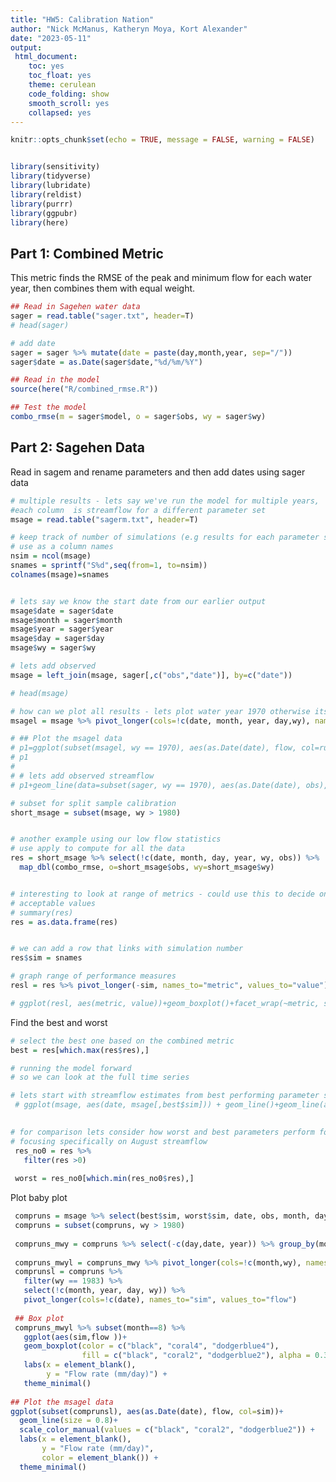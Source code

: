 ```yaml
---
title: "HW5: Calibration Nation"
author: "Nick McManus, Katheryn Moya, Kort Alexander"
date: "2023-05-11"
output: 
 html_document: 
    toc: yes
    toc_float: yes
    theme: cerulean
    code_folding: show
    smooth_scroll: yes
    collapsed: yes
---
```


```r
knitr::opts_chunk$set(echo = TRUE, message = FALSE, warning = FALSE)


library(sensitivity)
library(tidyverse)
library(lubridate)
library(reldist)
library(purrr)
library(ggpubr)
library(here)
```


## Part 1: Combined Metric

This metric finds the RMSE of the peak and minimum flow for each water year, then combines them with equal weight. 
```r
## Read in Sagehen water data
sager = read.table("sager.txt", header=T)
# head(sager)

# add date
sager = sager %>% mutate(date = paste(day,month,year, sep="/"))
sager$date = as.Date(sager$date,"%d/%m/%Y")

## Read in the model
source(here("R/combined_rmse.R"))

## Test the model
combo_rmse(m = sager$model, o = sager$obs, wy = sager$wy)
```

## Part 2: Sagehen Data

Read in sagem and rename parameters and then add dates using sager data 
```r
# multiple results - lets say we've run the model for multiple years, 
#each column  is streamflow for a different parameter set
msage = read.table("sagerm.txt", header=T)

# keep track of number of simulations (e.g results for each parameter set) 
# use as a column names
nsim = ncol(msage)
snames = sprintf("S%d",seq(from=1, to=nsim))
colnames(msage)=snames


# lets say we know the start date from our earlier output
msage$date = sager$date
msage$month = sager$month
msage$year = sager$year
msage$day = sager$day
msage$wy = sager$wy

# lets add observed
msage = left_join(msage, sager[,c("obs","date")], by=c("date"))

# head(msage)

# how can we plot all results - lets plot water year 1970 otherwise its hard to see
msagel = msage %>% pivot_longer(cols=!c(date, month, year, day,wy), names_to="run", values_to="flow")

# ## Plot the msagel data
# p1=ggplot(subset(msagel, wy == 1970), aes(as.Date(date), flow, col=run))+geom_line()+theme(legend.position = "none")
# p1
# 
# # lets add observed streamflow
# p1+geom_line(data=subset(sager, wy == 1970), aes(as.Date(date), obs), size=2, col="black", linetype=2)+labs(y="Streamflow", x="Date")
```



```r
# subset for split sample calibration
short_msage = subset(msage, wy > 1980)


# another example using our low flow statistics
# use apply to compute for all the data
res = short_msage %>% select(!c(date, month, day, year, wy, obs)) %>%
  map_dbl(combo_rmse, o=short_msage$obs, wy=short_msage$wy)


# interesting to look at range of metrics - could use this to decide on
# acceptable values
# summary(res)
res = as.data.frame(res)


# we can add a row that links with simulation number
res$sim = snames

# graph range of performance measures
resl = res %>% pivot_longer(-sim, names_to="metric", values_to="value")

# ggplot(resl, aes(metric, value))+geom_boxplot()+facet_wrap(~metric, scales="free")
```


Find the best and worst
```r
# select the best one based on the combined metric
best = res[which.max(res$res),]

# running the model forward
# so we can look at the full time series

# lets start with streamflow estimates from best performing parameter set
 # ggplot(msage, aes(date, msage[,best$sim])) + geom_line()+geom_line(aes(date, obs), col="red") 

 
# for comparison lets consider how worst and best parameters perform for subsequent simulations
# focusing specifically on August streamflow
 res_no0 = res %>% 
   filter(res >0)
 
 worst = res_no0[which.min(res_no0$res),]
```


Plot baby plot
```r
 compruns = msage %>% select(best$sim, worst$sim, date, obs, month, day, year, wy)
 compruns = subset(compruns, wy > 1980)
 
 compruns_mwy = compruns %>% select(-c(day,date, year)) %>% group_by(month, wy) %>% summarize(across(everything(), mean))
 
 compruns_mwyl = compruns_mwy %>% pivot_longer(cols=!c(month,wy), names_to="sim", values_to="flow")
 comprunsl = compruns %>%  
   filter(wy == 1983) %>% 
   select(!c(month, year, day, wy)) %>% 
   pivot_longer(cols=!c(date), names_to="sim", values_to="flow")
 
 ## Box plot
 compruns_mwyl %>% subset(month==8) %>% 
   ggplot(aes(sim,flow ))+
   geom_boxplot(color = c("black", "coral4", "dodgerblue4"),
                fill = c("black", "coral2", "dodgerblue2"), alpha = 0.3) +
   labs(x = element_blank(),
        y = "Flow rate (mm/day)") +
   theme_minimal()
 
## Plot the msagel data
ggplot(subset(comprunsl), aes(as.Date(date), flow, col=sim))+
  geom_line(size = 0.8)+
  scale_color_manual(values = c("black", "coral2", "dodgerblue2")) +
  labs(x = element_blank(),
       y = "Flow rate (mm/day)",
       color = element_blank()) +
  theme_minimal()
```

